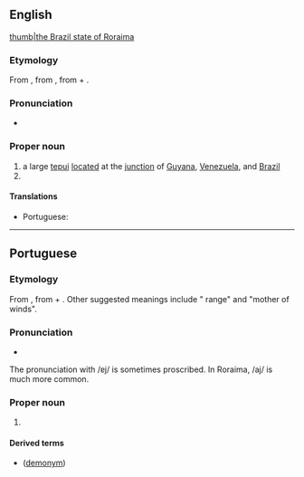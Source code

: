 ==English==
{{wikipedia}}
[[file:Brazil State Roraima.svg|thumb|the Brazil state of Roraima]]

===Etymology===
From {{bor|en|pt|Roraima}}, from {{der|en|aoc|Roroimü}}, from {{m|aoc|rora||green, blue, [[grue]]}} + {{m|aoc|-imü|pos=augmentative suffix}}.

===Pronunciation===
* {{IPA|en|/ɹəʊˈɹaɪmə/}}

===Proper noun===
{{en-proper noun}}

# a large [[tepui]] [[locate]]d at the [[junction]] of [[Guyana]], [[Venezuela]], and [[Brazil]]
# {{place|en|state|r/North Region|c/Brazil|capital=Boa Vista}}

====Translations====
{{trans-top|state of northern Brazil}}
* Portuguese: {{t+|pt|Roraima|f}}
{{trans-mid}}
{{trans-bottom}}

----

==Portuguese==
{{wikipedia|lang=pt}}

===Etymology===
From {{bor|pt|aoc|Roroimü}}, from {{m|aoc|rora||green, blue, [[grue]]}} + {{m|aoc|-imü|pos=augmentative suffix}}. Other suggested meanings include "{{l|en|cashew}} range" and "mother of winds".

===Pronunciation===
{{pt-IPA|br=Roráima,Rorâima}}
* {{audio|pt|Pt-br Roraima.ogg|Audio (BR)}}

The pronunciation with /ɐj/ is sometimes proscribed. In Roraima, /aj/ is much more common.

===Proper noun===
{{pt-proper noun|m}}

# {{place|pt|state|macroregion/pt:North Region|c/pt:Brazil|capital=pt:Boa Vista}}
#: {{syn|pt|RR|q1=abbreviation}}

====Derived terms====
* {{l|pt|roraimense}} ([[demonym]])